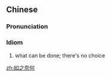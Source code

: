 ==Chinese==
{{zh-forms|type=112}}

===Pronunciation===
{{zh-pron
|m=rú zhī nàihé
|cat=id
}}

===Idiom===
{{zh-idiom}}

# {{lb|zh|archaic}} what can be done; there's no choice

[[zh:如之奈何]]